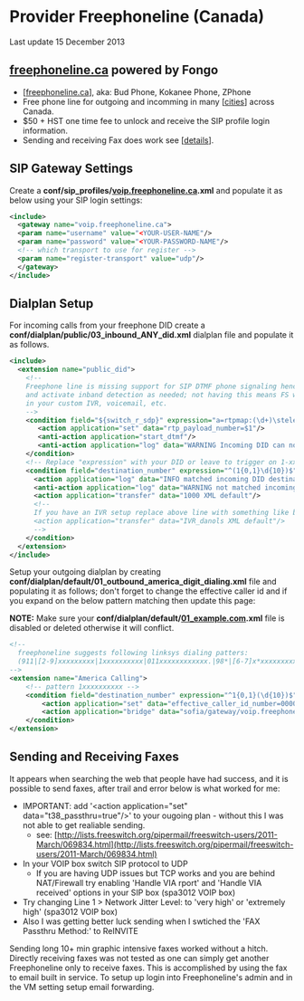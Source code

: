
# Provider Freephoneline (Canada) 

 

Last update 15 December 2013

## [freephoneline.ca](http://freephoneline.ca) powered by Fongo

* \[[freephoneline.ca](http://freephoneline.ca/)\], aka: Bud Phone, Kokanee Phone, ZPhone
* Free phone line for outgoing and incomming in many \[[cities](http://www.freephoneline.ca/cityListing)\] across Canada.
* $50 + HST one time fee to unlock and receive the SIP profile login information.
* Sending and receiving Fax does work see \[[details](http://wiki.freeswitch.org/wiki/Provider%5FConfiguration:%5Ffreephoneline.ca#Sending%5Fand%5FReceiving%5FFaxes)\].

## SIP Gateway Settings

Create a **conf/sip\_profiles/[voip.freephoneline.ca](http://voip.freephoneline.ca).xml** and populate it as below using your SIP login settings:

```xml
<include>
  <gateway name="voip.freephoneline.ca">
  <param name="username" value="<YOUR-USER-NAME"/>
  <param name="password" value="<YOUR-PASSWORD-NAME"/> 
  <!-- which transport to use for register -->
  <param name="register-transport" value="udp"/>
  </gateway>
</include> 
```

## Dialplan Setup

For incoming calls from your freephone DID create a **conf/dialplan/public/03\_inbound\_ANY\_did.xml** dialplan file and populate it as follows.

```xml
<include>
  <extension name="public_did">
    <!--
	Freephone line is missing support for SIP DTMF phone signaling hence we auto detect for this
    and activate inband detection as needed; not having this means FS will not detect your keypresses
    in your custom IVR, voicemail, etc.
    -->
    <condition field="${switch_r_sdp}" expression="a=rtpmap:(\d+)\stelephone-event/8000" break="never">
	   <action application="set" data="rtp_payload_number=$1"/>
	   <anti-action application="start_dtmf"/>
	   <anti-action application="log" data="WARNING Incoming DID can not do SIP INFO/RFC2833 DTMF tones."/>
    </condition>
    <!-- Replace "expression" with your DID or leave to trigger on 1-xxx-xxx-xxxx or xxx-xxx-xxxx numbers -->
    <condition field="destination_number" expression="^(1{0,1}\d{10})$">
      <action application="log" data="INFO matched incoming DID destination_number: ${destination_number}"/>
      <anti-action application="log" data="WARNING not matched incoming DID destination_number: ${destination_number}"/>
      <action application="transfer" data="1000 XML default"/>
      <!--
      If you have an IVR setup replace above line with something like below line:
      <action application="transfer" data="IVR_danols XML default"/>
      -->
    </condition>
  </extension>
</include> 
```

Setup your outgoing dialplan by creating **conf/dialplan/default/01\_outbound\_america\_digit\_dialing.xml** file and populating it as follows; don't forget to change the effective caller id and if you expand on the below pattern matching then update this page:

**NOTE:** Make sure your **conf/dialplan/default/[01\_example.com](http://01%5Fexample.com).xml** file is disabled or deleted otherwise it will conflict.

```xml
<!-- 
  freephoneline suggests following linksys dialing patters: 
  (911|[2-9]xxxxxxxxx|1xxxxxxxxxx|011xxxxxxxxxxxx.|98*|[6-7]x*xxxxxxxxxxx.)
-->
<extension name="America Calling">
	<!-- pattern 1xxxxxxxxxx -->
    <condition field="destination_number" expression="^1{0,1}(\d{10})$">
        <action application="set" data="effective_caller_id_number=0000000000"/>
        <action application="bridge" data="sofia/gateway/voip.freephoneline.ca/$1"/>
    </condition>
</extension> 
```

## Sending and Receiving Faxes

It appears when searching the web that people have had success, and it is possible to send faxes, after trail and error below is what worked for me:

* IMPORTANT: add '\<action application="set" data="t38\_passthru=true"/>' to your ougoing plan - without this I was not able to get realiable sending.  
   * see: [http://lists.freeswitch.org/pipermail/freeswitch-users/2011-March/069834.html](http://lists.freeswitch.org/pipermail/freeswitch-users/2011-March/069834.html)
* In your VOIP box switch SIP protocol to UDP  
   * If you are having UDP issues but TCP works and you are behind NAT/Firewall try enabling 'Handle VIA rport' and 'Handle VIA received' options in your SIP box (spa3012 VOIP box)
* Try changing Line 1 > Network Jitter Level: to 'very high' or 'extremely high' (spa3012 VOIP box)
* Also I was getting better luck sending when I swtiched the 'FAX Passthru Method:' to ReINVITE

Sending long 10+ min graphic intensive faxes worked without a hitch. Directly receiving faxes was not tested as one can simply get another Freephoneline only to receive faxes. This is accomplished by using the fax to email built in service. To setup up login into Freephoneline's admin and in the VM setting setup email forwarding.

  

